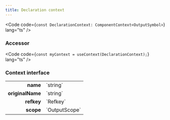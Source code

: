 ```yaml
---
title: Declaration context
---
```



<Code code={`const DeclarationContext: ComponentContext<OutputSymbol>`} lang="ts" />

### Accessor

<Code code={`const myContext = useContext(DeclarationContext);`} lang="ts" />

### Context interface

<table>
  <tr>
    <td style="text-align: right;font-weight: bold;">name</td>
    <td style="white-space: nowrap">
       `string`
  
  
  
  
  </td>
  </tr>
  <tr>
    <td style="text-align: right;font-weight: bold;">originalName</td>
    <td style="white-space: nowrap">
       `string`
  
  
  
  
  </td>
  </tr>
  <tr>
    <td style="text-align: right;font-weight: bold;">refkey</td>
    <td style="white-space: nowrap">
       `Refkey`
  
  
  
  
  </td>
  </tr>
  <tr>
    <td style="text-align: right;font-weight: bold;">scope</td>
    <td style="white-space: nowrap">
       `OutputScope`
  
  
  
  
  </td>
  </tr>
</table>
